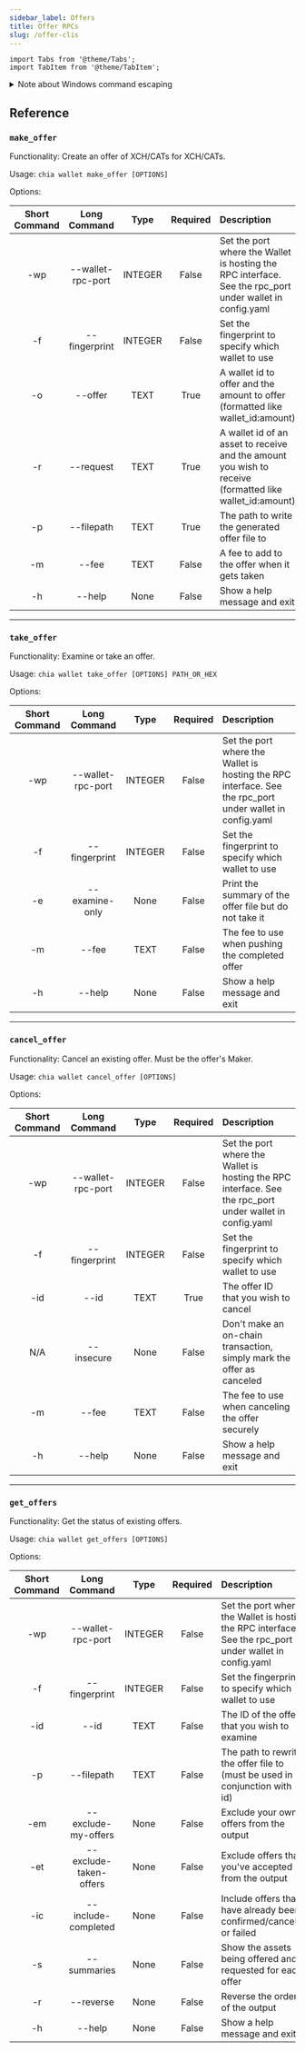 ```yaml
---
sidebar_label: Offers
title: Offer RPCs
slug: /offer-clis
---
```


```mdx-code-block
import Tabs from '@theme/Tabs';
import TabItem from '@theme/TabItem';
```

<details>
  <summary>Note about Windows command escaping</summary>

This document will use Linux/MacOS RPC syntax. When running rpc commands on Windows, you'll need to escape all quotes with backslashes.

For example, here is a typical RPC command on Linux and MacOS:

```powershell
chia rpc wallet create_new_wallet '{"wallet_type": "nft_wallet"}'
```

To run the same command on Windows, you need to escape the quotes, so it looks like this:

```powershell
chia rpc wallet create_new_wallet '{\"wallet_type\": \"nft_wallet\"}'
```

</details>

## Reference

### `make_offer`

Functionality: Create an offer of XCH/CATs for XCH/CATs.

Usage: `chia wallet make_offer [OPTIONS]`

Options:

| Short Command |   Long Command    |  Type   | Required | Description                                                                                              |
| :-----------: | :---------------: | :-----: | :------: | :------------------------------------------------------------------------------------------------------- |
|      -wp      | --wallet-rpc-port | INTEGER |  False   | Set the port where the Wallet is hosting the RPC interface. See the rpc_port under wallet in config.yaml |
|      -f       |   --fingerprint   | INTEGER |  False   | Set the fingerprint to specify which wallet to use                                                       |
|      -o       |      --offer      |  TEXT   |   True   | A wallet id to offer and the amount to offer (formatted like wallet_id:amount)                           |
|      -r       |     --request     |  TEXT   |   True   | A wallet id of an asset to receive and the amount you wish to receive (formatted like wallet_id:amount)  |
|      -p       |    --filepath     |  TEXT   |   True   | The path to write the generated offer file to                                                            |
|      -m       |       --fee       |  TEXT   |  False   | A fee to add to the offer when it gets taken                                                             |
|      -h       |      --help       |  None   |  False   | Show a help message and exit                                                                             |

---

### **`take_offer`**

Functionality: Examine or take an offer.

Usage: `chia wallet take_offer [OPTIONS] PATH_OR_HEX`

Options:

| Short Command |   Long Command    |  Type   | Required | Description                                                                                              |
| :-----------: | :---------------: | :-----: | :------: | :------------------------------------------------------------------------------------------------------- |
|      -wp      | --wallet-rpc-port | INTEGER |  False   | Set the port where the Wallet is hosting the RPC interface. See the rpc_port under wallet in config.yaml |
|      -f       |   --fingerprint   | INTEGER |  False   | Set the fingerprint to specify which wallet to use                                                       |
|      -e       |  --examine-only   |  None   |  False   | Print the summary of the offer file but do not take it                                                   |
|      -m       |       --fee       |  TEXT   |  False   | The fee to use when pushing the completed offer                                                          |
|      -h       |      --help       |  None   |  False   | Show a help message and exit                                                                             |

---

### **`cancel_offer`**

Functionality: Cancel an existing offer. Must be the offer's Maker.

Usage: `chia wallet cancel_offer [OPTIONS]`

Options:

| Short Command |   Long Command    |  Type   | Required | Description                                                                                              |
| :-----------: | :---------------: | :-----: | :------: | :------------------------------------------------------------------------------------------------------- |
|      -wp      | --wallet-rpc-port | INTEGER |  False   | Set the port where the Wallet is hosting the RPC interface. See the rpc_port under wallet in config.yaml |
|      -f       |   --fingerprint   | INTEGER |  False   | Set the fingerprint to specify which wallet to use                                                       |
|      -id      |       --id        |  TEXT   |   True   | The offer ID that you wish to cancel                                                                     |
|      N/A      |    --insecure     |  None   |  False   | Don't make an on-chain transaction, simply mark the offer as canceled                                    |
|      -m       |       --fee       |  TEXT   |  False   | The fee to use when canceling the offer securely                                                         |
|      -h       |      --help       |  None   |  False   | Show a help message and exit                                                                             |

---

### **`get_offers`**

Functionality: Get the status of existing offers.

Usage: `chia wallet get_offers [OPTIONS]`

Options:

| Short Command |      Long Command      |  Type   | Required | Description                                                                                              |
| :-----------: | :--------------------: | :-----: | :------: | :------------------------------------------------------------------------------------------------------- |
|      -wp      |   --wallet-rpc-port    | INTEGER |  False   | Set the port where the Wallet is hosting the RPC interface. See the rpc_port under wallet in config.yaml |
|      -f       |     --fingerprint      | INTEGER |  False   | Set the fingerprint to specify which wallet to use                                                       |
|      -id      |          --id          |  TEXT   |  False   | The ID of the offer that you wish to examine                                                             |
|      -p       |       --filepath       |  TEXT   |  False   | The path to rewrite the offer file to (must be used in conjunction with --id)                            |
|      -em      |  --exclude-my-offers   |  None   |  False   | Exclude your own offers from the output                                                                  |
|      -et      | --exclude-taken-offers |  None   |  False   | Exclude offers that you've accepted from the output                                                      |
|      -ic      |  --include-completed   |  None   |  False   | Include offers that have already been confirmed/canceled or failed                                       |
|      -s       |      --summaries       |  None   |  False   | Show the assets being offered and requested for each offer                                               |
|      -r       |       --reverse        |  None   |  False   | Reverse the order of the output                                                                          |
|      -h       |         --help         |  None   |  False   | Show a help message and exit                                                                             |
